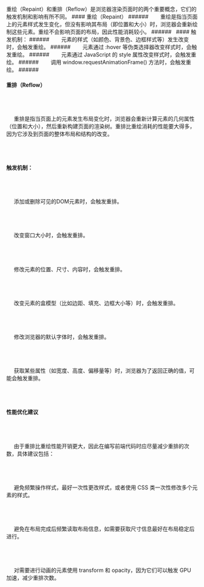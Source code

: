 <div className="mdx-box">
重绘（Repaint）和重排（Reflow）是浏览器渲染页面时的两个重要概念，它们的触发机制和影响有所不同。
#### 重绘（Repaint）
###### &nbsp;
&nbsp;&nbsp;&nbsp;&nbsp;&nbsp;重绘是指当页面上的元素样式发生变化，但没有影响其布局（即位置和大小）时，浏览器会重新绘制这些元素。重绘不会影响页面的布局，因此性能消耗较小。
###### &nbsp;
#### 触发机制：
###### &nbsp;
&nbsp;&nbsp;&nbsp;&nbsp;  元素的样式（如颜色、背景色、边框样式等）发生改变时，会触发重绘。
###### &nbsp;
&nbsp;&nbsp;&nbsp;&nbsp;  元素通过 :hover 等伪类选择器改变样式时，会触发重绘。
###### &nbsp;
&nbsp;&nbsp;&nbsp;&nbsp;  元素通过 JavaScript 的 style 属性改变样式时，会触发重绘。
###### &nbsp;
&nbsp;&nbsp;&nbsp;&nbsp;  调用 window.requestAnimationFrame() 方法时，会触发重绘。
###### &nbsp;

#### 重排（Reflow）
###### &nbsp;
&nbsp;&nbsp;&nbsp;&nbsp;&nbsp;重排是指当页面上的元素发生布局变化时，浏览器会重新计算元素的几何属性（位置和大小），然后重新构建页面的渲染树。重排比重绘消耗的性能要大得多，因为它涉及到页面的整体布局和结构的改变。
###### &nbsp;
#### 触发机制：
###### &nbsp;
&nbsp;&nbsp;&nbsp;&nbsp;  添加或删除可见的DOM元素时，会触发重排。
###### &nbsp;
&nbsp;&nbsp;&nbsp;&nbsp;  改变窗口大小时，会触发重排。
###### &nbsp;
&nbsp;&nbsp;&nbsp;&nbsp;  修改元素的位置、尺寸、内容时，会触发重排。
###### &nbsp;
&nbsp;&nbsp;&nbsp;&nbsp;  改变元素的盒模型（比如边距、填充、边框大小等）时，会触发重排。
###### &nbsp;
&nbsp;&nbsp;&nbsp;&nbsp;  修改浏览器的默认字体时，会触发重排。
###### &nbsp;
&nbsp;&nbsp;&nbsp;&nbsp;  获取某些属性（如宽度、高度、偏移量等）时，浏览器为了返回正确的值，可能会触发重排。
###### &nbsp;

#### 性能优化建议
###### &nbsp;
&nbsp;&nbsp;&nbsp;&nbsp;&nbsp;由于重排比重绘性能开销更大，因此在编写前端代码时应尽量减少重排的次数，具体建议包括：
###### &nbsp;
&nbsp;&nbsp;&nbsp;&nbsp;  避免频繁操作样式，最好一次性更改样式，或者使用 CSS 类一次性修改多个元素的样式。
###### &nbsp;
&nbsp;&nbsp;&nbsp;&nbsp;  避免在布局完成后频繁读取布局信息，如需要获取尺寸信息最好在布局稳定后进行。
###### &nbsp;
&nbsp;&nbsp;&nbsp;&nbsp;  对需要进行动画的元素使用 transform 和 opacity，因为它们可以触发 GPU 加速，减少重排次数。
###### &nbsp;
</div>
